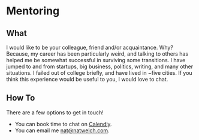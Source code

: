# Mentoring

## What

I would like to be your colleague, friend and/or acquaintance. Why?  Because, my career has been particularly weird, and talking to others has helped me be somewhat successful in surviving some transitions. I have jumped to and from startups, big business, politics, writing, and many other situations. I failed out of college briefly, and have lived in ~five cities. If you think this experience would be useful to you, I would love to chat.

## How To

There are a few options to get in touch!

-   You can book time to chat on [Calendly](https://calendly.com/icco/chat-with-nat).
-   You can email me nat@natwelch.com.
